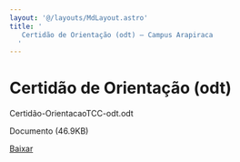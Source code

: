 ```yaml
---
layout: '@/layouts/MdLayout.astro'
title: '
   Certidão de Orientação (odt) — Campus Arapiraca
  '
---
```






Certidão de Orientação (odt)
============================












 Certidão-OrientacaoTCC-odt.odt
   

 Documento 
 (46.9KB)
 

<a class="btn btn-secondary download" href="https://arapiraca.ufal.br/graduacao/ciencia-da-computacao/documentos/tcc/documentos-para-o-orientador/certidao-orientacaotcc-odt.odt/%40%40download/file/Certida%CC%83o-OrientacaoTCC-odt.odt">
 Baixar
</a>












